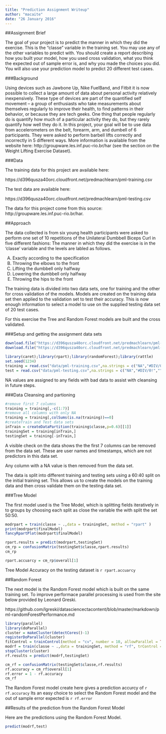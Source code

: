 ```yaml
---
title: "Prediction Assignment Writeup"
author: "macaite"
date: "26 January 2016"
---
```


##Assignment Brief

The goal of your project is to predict the manner in which they did the exercise. This is the "classe" variable in the training set. You may use any of the other variables to predict with. You should create a report describing how you built your model, how you used cross validation, what you think the expected out of sample error is, and why you made the choices you did. You will also use your prediction model to predict 20 different test cases.

###Background

Using devices such as Jawbone Up, Nike FuelBand, and Fitbit it is now possible to collect a large amount of data about personal activity relatively inexpensively. These type of devices are part of the quantified self movement – a group of enthusiasts who take measurements about themselves regularly to improve their health, to find patterns in their behavior, or because they are tech geeks. One thing that people regularly do is quantify how much of a particular activity they do, but they rarely quantify how well they do it. In this project, your goal will be to use data from accelerometers on the belt, forearm, arm, and dumbell of 6 participants. They were asked to perform barbell lifts correctly and incorrectly in 5 different ways. More information is available from the website here: http://groupware.les.inf.puc-rio.br/har (see the section on the Weight Lifting Exercise Dataset).

###Data

The training data for this project are available here:

https://d396qusza40orc.cloudfront.net/predmachlearn/pml-training.csv

The test data are available here:

https://d396qusza40orc.cloudfront.net/predmachlearn/pml-testing.csv


The data for this project come from this source: http://groupware.les.inf.puc-rio.br/har. 


##Approach

The data collected is from six young health participants were asked to perform one set of 10 repetitions of the Unilateral Dumbbell Biceps Curl in five different fashions: The manner in which they did the exercise is in the 'classe' variable and the levels are labled as follows.

A) Exactly according to the specification 
B) Throwing the elbows to the front 
C) Lifting the dumbbell only halfway
D) Lowering the dumbbell only halfway 
E) Throwing the hips to the front 

The training data is divided into two data sets, one for training and the other for cross validation of the models.  Models are created on the training data set then applied to the validation set to test their accuracy.  This is now enough information to select a model to use on the supplied testing data set of 20 test cases.

For this exercise the Tree and Random Forest models are built and the cross validated.

###Setup and getting the assignment data sets
```r
download.file("https://d396qusza40orc.cloudfront.net/predmachlearn/pml-training.csv","data/pml-training.csv")
download.file("https://d396qusza40orc.cloudfront.net/predmachlearn/pml-testing.csv","data/pml-testing.csv")
```


```r
library(caret);library(rpart);library(randomForest);library(rattle)
set.seed(1234)
training = read.csv("data/pml-training.csv",na.strings = c("NA","#DIV/0!",""))
test = read.csv("data/pml-testing.csv",na.strings = c("NA","#DIV/0!",""))
```

NA values are assigned to any fields with bad data to assist with cleansing in future steps.

###Data Cleansing and partioning

```r
#remove first 7 columns
training = training[,-c(1:7)]
#remove all columns with only NA
training = training[,colSums(is.na(training))==0]
#createTrain and Test data sets
inTrain = createDataPartition(training$classe,p=0.6)[[1]]
trainingSet = training[inTrain,]
testingSet = training[-inTrain,]
```

A visible check on the data shows the the first 7 columns can be removed from the data set.  These are user names and timestamps, which are not predictors in this data set.  

Any column with a NA value is then removed from the data set.

The data is split into different training and testing sets using a 60:40 split on the initial training set.  This allows us to create the models on the training data and then cross validate them on the testing data set.

###Tree Model

The first model used is the Tree Model, which is splitting fields iteratively in to groups by choosing each split as close the variable the with split the set 50:50.


```r
modrpart = train(classe ~ .,data = trainingSet, method = "rpart" )
print(modrpart$finalModel)
fancyRpartPlot(modrpart$finalModel)
```


```r
rpart.results = predict(modrpart,testingSet)
cm_rp = confusionMatrix(testingSet$classe,rpart.results)
cm_rp
```
```r
rpart.accuarcy = cm_rp$overall[1]

```

Tree Model Accuracy on the testing dataset is ```r rpart.accuarcy```  


##Random Forest 

The next model is the Random Forest model which is built on the same training set.  To improve performace parallel processing is used from the site below provided by Leonard Greski. 

https://github.com/lgreski/datasciencectacontent/blob/master/markdown/pml-randomForestPerformance.md

```r
library(parallel)
library(doParallel)
cluster = makeCluster(detectCores()-1)
registerDoParallel(cluster)
fitControl = trainControl(method = "cv", number = 10, allowParallel = TRUE)
modrf = train(classe ~ .,data = trainingSet, method = "rf", trControl = fitControl)
stopCluster(cluster)
rf.results = predict(modrf,testingSet)
```



```r
cm_rf = confusionMatrix(testingSet$classe,rf.results)
rf.accuracy = cm_rf$overall[1]
rf.error = 1 - rf.accuracy
cm_rf
```

The Random Forest model create here gives a prediction accurcy of ```r rf.accuracy```
Its an easy choice to select the Random Forest model and the out of sample error expected is ```r rf.error```

##Results of the prediction from the Random Forest Model

Here are the predictions using the Random Forest Model.

```r
predict(modrf,test)
```